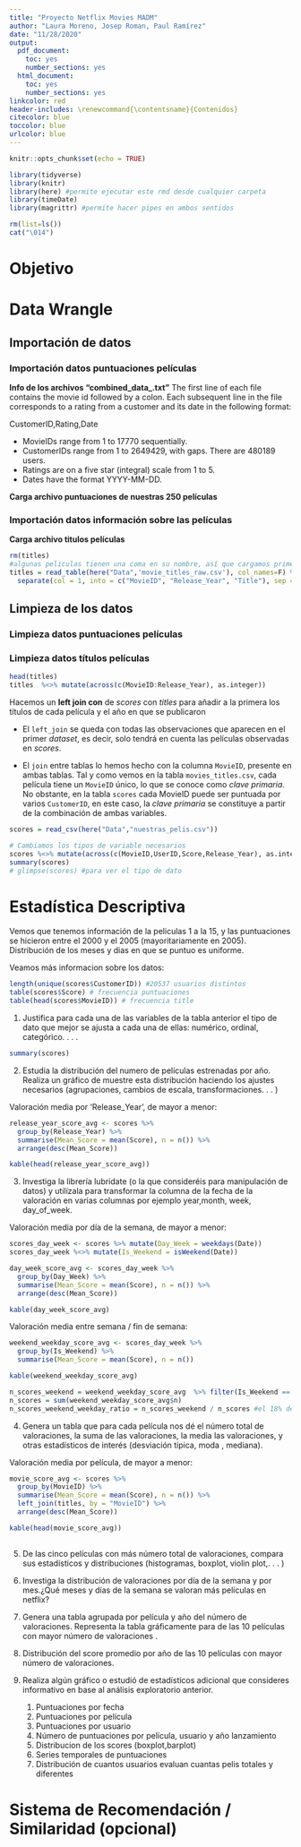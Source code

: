 ```yaml
---
title: "Proyecto Netflix Movies MADM"
author: "Laura Moreno, Josep Roman, Paul Ramírez"
date: "11/28/2020"
output: 
  pdf_document:
    toc: yes
    number_sections: yes
  html_document:
    toc: yes
    number_sections: yes
linkcolor: red
header-includes: \renewcommand{\contentsname}{Contenidos}
citecolor: blue
toccolor: blue
urlcolor: blue
---
```

\fontsize{8}{8}

```r
knitr::opts_chunk$set(echo = TRUE)

library(tidyverse)
library(knitr)
library(here) #permite ejecutar este rmd desde cualquier carpeta
library(timeDate)
library(magrittr) #permite hacer pipes en ambos sentidos

rm(list=ls())
cat("\014")
```

# Objetivo


# Data Wrangle

## Importación de datos

### Importación datos puntuaciones películas

**Info de los archivos "combined_data_.txt"**
The first line of each file contains the movie id followed by a colon. Each subsequent line in the file corresponds to a rating from a customer and its date in the following format:

  CustomerID,Rating,Date  
  
  * MovieIDs range from 1 to 17770 sequentially.
  * CustomerIDs range from 1 to 2649429, with gaps. There are 480189 users.
  * Ratings are on a five star (integral) scale from 1 to 5.
  * Dates have the format YYYY-MM-DD.  
  
  
<!-- **Selección de 250 películas de manera aleatoria** -->

<!-- ```{r, warning=FALSE, message=FALSE} -->
<!-- filas_ID_combined_all = read.csv(here("Data","filas_ID_combined_all.txt")) -->
<!-- set.seed(080910) -->
<!-- muestra_grupo = sample(1:12000, 250, replace=F) -->
<!-- pelis <- filas_ID_combined_all[as.vector(muestra_grupo),] -->
<!-- attach(pelis) -->

<!-- data1 = read_tsv(here("Raw data","combined_data_1.txt"),col_names = FALSE) -->
<!-- data2 = read_tsv(here("Raw data","combined_data_2.txt"),col_names = FALSE) -->
<!-- data3 = read_tsv(here("Raw data","combined_data_3.txt"),col_names = FALSE) -->
<!-- data4 = read_tsv(here("Raw data","combined_data_4.txt"),col_names = FALSE) -->

<!-- scores = tibble() -->
<!-- for(i in 1:nrow(pelis)){ -->
<!--   if (data[i]==1){ -->
<!--     scores = rbind(scores,data1[fila[i]:fila_final[i],]) -->
<!--   } -->
<!--   if (data[i]==2){ -->
<!--     scores = rbind(scores,data2[fila[i]:fila_final[i],]) -->
<!--   } -->
<!--   if (data[i]==3){ -->
<!--     scores = rbind(scores,data3[fila[i]:fila_final[i],]) -->
<!--   } -->
<!--   else { -->
<!--     scores = rbind(scores,data4[fila[i]:fila_final[i],]) -->
<!--   } -->
<!-- }   -->
<!-- scores -->
<!-- write_csv(scores,"nuestras_pelis_raw.csv") -->

<!-- ``` -->


**Carga archivo puntuaciones de nuestras 250 películas**

<!-- ```{r, warning=FALSE, message=FALSE} -->
<!-- aux = read_csv(here("Data", "nuestras_pelis_raw.csv"), col_names = T) -->
<!-- ``` -->

### Importación datos información sobre las películas

**Carga archivo titulos películas**

```r
rm(titles)
#algunas peliculas tienen una coma en su nombre, así que cargamos primero todo como una única columna, para luego dividirlo en 3, y hacer un merge la parte de los títulos despues de la coma
titles = read_table(here("Data",'movie_titles_raw.csv'), col_names=F) %>%
  separate(col = 1, into = c("MovieID", "Release_Year", "Title"), sep = ",", extra = "merge")
```

## Limpieza de los datos

### Limpieza datos puntuaciones películas


<!-- ```{r message=FALSE, warning=FALSE} -->
<!-- scores = aux %>% mutate(fila=row_number()) -->
<!-- filas=grep(":",scores$X1) -->
<!-- filas_ID= scores %>% -->
<!--   filter( fila %in% filas ) %>%                 -->
<!--   mutate(ID=as.integer(gsub(":","",X1)))       -->
<!-- reps=diff(c(filas_ID$fila,max(scores$fila)+1))  -->
<!-- ``` -->

<!-- ```{r} -->
<!-- scores %<>% -->
<!--   mutate(ID1=rep(filas_ID$X1,times=reps)) %>% -->
<!--   filter(!(fila %in% filas)) %>% -->
<!--   select(-fila) %>% -->
<!--   separate(X1,into=c("UserID","Score","Date"),sep=",") %>% -->
<!--   mutate(Score=as.integer(Score)) %>% -->
<!--   separate(col = ID1,into=c("MovieID","borrar")) %>% -->
<!--   select(-borrar) %>% mutate(MovieID=as.numeric(MovieID)) -->
<!-- #Reorganización -->
<!-- scores %<>% relocate(MovieID, UserID, Date, Score) -->
<!-- #Asignación del tipo de dato -->
<!-- scores %<>% mutate(across(c(MovieID:UserID, Score), as.integer)) -->
<!-- scores %<>% mutate(Date = as.Date(Date)) -->
<!-- ``` -->


<!-- ```{r} -->
<!-- #para separar Date en año més día -->
<!-- scores %<>% mutate(Date_copy = Date)  %>% separate(Date_copy, into = c("Year", "Month", "Day"), sep = "-") -->
<!-- ``` -->


### Limpieza datos títulos películas
```r
head(titles)
titles  %<>% mutate(across(c(MovieID:Release_Year), as.integer))
```

Hacemos un **left join con** de *scores* con *titles* para añadir a la primera los títulos de cada película y el año en que se publicaron

- El `left_join` se queda con todas las observaciones que aparecen en el primer *dataset*, es decir, solo tendrá en cuenta las películas observadas en *scores*.

- El `join` entre tablas lo hemos hecho con la columna `MovieID`, presente en ambas tablas. Tal y como vemos en la tabla `movies_titles.csv`, cada película tiene un `MovieID` único, lo que se conoce como _clave primaria_. No obstante, en la tabla `scores` cada MovieID puede ser puntuada por varios `CustomerID`, en este caso, la _clave primaria_ se constituye a partir de la combinación de ambas variables.

<!-- ```{r, warning=FALSE, message=FALSE} -->
<!-- scores %<>% left_join(titles, by = 'MovieID')  -->
<!-- summary(scores) -->
<!-- kable(head(scores)) -->
<!-- ``` -->


<!-- ```{r warning=FALSE, message=FALSE} -->
<!-- # Exportamos el archivo csv limpio para trabajar con el a partir de ahora -->
<!-- setwd("~/Developer/GitHub/proyecto-netflix-movies-madm/Data") -->
<!-- write_csv(scores,"nuestras_pelis.csv") -->
<!-- ``` -->


```r
scores = read_csv(here("Data","nuestras_pelis.csv"))

# Cambiamos los tipos de variable necesarios
scores %<>% mutate(across(c(MovieID,UserID,Score,Release_Year), as.integer))
summary(scores)
# glimpse(scores) #para ver el tipo de dato
```


# Estadística Descriptiva

Vemos que tenemos información de la peliculas 1 a la 15, y las puntuaciones se hicieron entre el 2000 y el 2005 (mayoritariamente en 2005). Distribución de los meses y dias en que se puntuo es uniforme. 

Veamos más informacion sobre los datos:
```r
length(unique(scores$CustomerID)) #20537 usuarios distintos
table(scores$Score) # frecuencia puntuaciones
table(head(scores$MovieID)) # frecuencia title
```


1. Justifica para cada una de las variables de la tabla anterior el tipo de dato que mejor se ajusta a cada una de ellas: numérico, ordinal, categórico. . . .

```r
summary(scores)
```

2. Estudia la distribución del numero de películas estrenadas por año. Realiza un gráfico de muestre esta
distribución haciendo los ajustes necesarios (agrupaciones, cambios de escala, transformaciones. . . )

Valoración media por 'Release_Year', de mayor a menor:

```r
release_year_score_avg <- scores %>%
  group_by(Release_Year) %>%
  summarise(Mean_Score = mean(Score), n = n()) %>%
  arrange(desc(Mean_Score))

kable(head(release_year_score_avg))
```

3. Investiga la librería lubridate (o la que consideréis para manipulación de datos) y utilízala para
transformar la columna de la fecha de la valoración en varias columnas por ejemplo year,month, week,
day_of_week.

Valoración media por día de la semana, de mayor a menor:

```r

scores_day_week <- scores %>% mutate(Day_Week = weekdays(Date))
scores_day_week %<>% mutate(Is_Weekend = isWeekend(Date))

day_week_score_avg <- scores_day_week %>%
  group_by(Day_Week) %>%
  summarise(Mean_Score = mean(Score), n = n()) %>%
  arrange(desc(Mean_Score))

kable(day_week_score_avg)
```

Valoración media entre semana / fin de semana:
  
```r
weekend_weekday_score_avg <- scores_day_week %>%
  group_by(Is_Weekend) %>%
  summarise(Mean_Score = mean(Score), n = n())

kable(weekend_weekday_score_avg)

n_scores_weekend = weekend_weekday_score_avg  %>% filter(Is_Weekend == TRUE) %>% select(n)
n_scores = sum(weekend_weekday_score_avg$n)
n_scores_weekend_weekday_ratio = n_scores_weekend / n_scores #el 18% de las valoraciones son en fin de semana, que es menos que el 28% de días que son fin de semana
```


4. Genera un tabla que para cada película nos dé el número total de valoraciones, la suma de las valoraciones, la media las valoraciones, y otras estadísticos de interés (desviación típica, moda , mediana).

Valoración media por película, de mayor a menor:

```r
movie_score_avg <- scores %>%
  group_by(MovieID) %>%
  summarise(Mean_Score = mean(Score), n = n()) %>%
  left_join(titles, by = "MovieID") %>%
  arrange(desc(Mean_Score))

kable(head(movie_score_avg))
  
```

5. De las cinco películas con más número total de valoraciones, compara sus estadísticos y distribuciones
(histogramas, boxplot, violin plot,. . . )

6. Investiga la distribución de valoraciones por día de la semana y por mes.¿Qué meses y días de la semana
se valoran más películas en netflix?

7. Genera una tabla agrupada por película y año del número de valoraciones. Representa la tabla gráficamente para de las 10 películas con mayor número de valoraciones .

8. Distribución del score promedio por año de las 10 películas con mayor número de valoraciones.

9. Realiza algún gráfico o estudió de estadísticos adicional que consideres informativo en base al análisis exploratorio anterior.





    1. Puntuaciones por fecha
    2. Puntuaciones por película
    3. Puntuaciones por usuario
    4. Número de puntuaciones por película, usuario y año lanzamiento
    5. Distribucion de los scores (boxplot,barplot)
    6. Series temporales de puntuaciones
    7. Distribución de cuantos usuarios evaluan cuantas pelis totales y diferentes
    










# Sistema de Recomendación / Similaridad (opcional)






